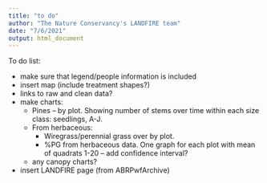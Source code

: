 ```yaml
---
title: "to do"
author: "The Nature Conservancy's LANDFIRE team"
date: "7/6/2021"
output: html_document
---
```


To do list:

* make sure that legend/people information is included
* insert map (include treatment shapes?)
* links to raw and clean data?
* make charts:
    * Pines – by plot.  Showing number of stems over time within each size class:  seedlings, A-J.
    * From herbaceous:
        * Wiregrass/perennial grass over by plot.   
        * %PG from herbaceous data.  One graph for each plot with mean of quadrats 1-20 – add confidence interval?
    * any canopy charts?
* insert LANDFIRE page (from ABRPwfArchive)
